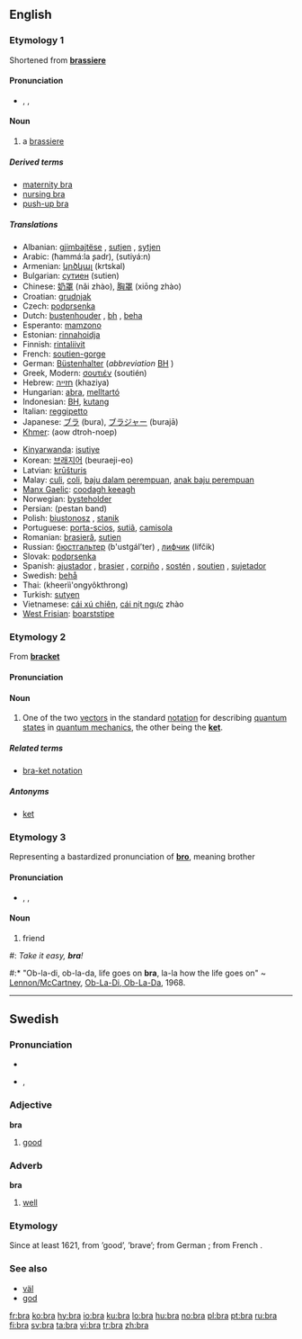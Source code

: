 ==English==

===Etymology 1===
Shortened from '''[[brassiere]]'''

====Pronunciation====
* {{enPR|brä}}, {{IPA|/brɑː/}}, {{SAMPA|/brA:/}}
*: {{rhymes|ɑː}}

====Noun====
{{wikipedia|Brassiere}}
{{en-noun}}

# a [[brassiere]]

=====Derived terms=====
* [[maternity bra]]
* [[nursing bra]]
* [[push-up bra]]

=====Translations=====
{{trans-top|brassiere}}
* Albanian: [[gjimbajtëse]] {{f}}, [[sutjen]] {{f}}, [[sytjen]] {{f}}
* Arabic: {{Arab|[[حمالة صدر]]}} (ħammá:la ʂadr), {{Arab|[[سوتيان]]}} (sutiyá:n) {{m}}
* Armenian: [[կրծկալ]] (krtskal)
* Bulgarian: [[сутиен]] (sutien) {{m}}
* Chinese: [[奶罩]] (nǎi zhào), [[胸罩]] (xiōng zhào)
* Croatian: [[grudnjak]]
* Czech: [[podprsenka]] {{f}}
* Dutch: [[bustenhouder]] {{m}}, [[bh]] {{m}}, [[beha]] {{m}}
* Esperanto: [[mamzono]]<!--this belongs in the entry for the Esperanto word, not here: (literally: breast belt)-->
* Estonian: [[rinnahoidja]]
* Finnish: [[rintaliivit]] {{p}}
* French: [[soutien-gorge]] {{m}}
* German: [[Büstenhalter]] {{m}} (''abbreviation'' [[BH]] {{m}})
* Greek, Modern: [[σουτιέν]] (soutién)
* Hebrew: [[חזייה]] (khaziya) {{f}}
* Hungarian: [[abra]], [[melltartó]]
* Indonesian: [[BH]], [[kutang]]
* Italian: [[reggipetto]] {{m}}
* Japanese: [[ブラ]] (bura), [[ブラジャー]] (burajā)
* [[Khmer]]: {{Khmr|[[ឤវទនាប់]]}} (aow dtroh-noep)
{{trans-mid}}
* [[Kinyarwanda]]: [[isutiye]]
* Korean: [[브래지어]] (beuraeji-eo)
* Latvian: [[krūšturis]]
* Malay: [[culi]], [[coli]], [[baju dalam perempuan]], [[anak baju perempuan]]
* [[Manx Gaelic]]: [[coodagh keeagh]]
* Norwegian: [[bysteholder]]
* Persian: {{fa-Arab|[[پستان بند]]}} (pestan band)
* Polish: [[biustonosz]] {{m}}, [[stanik]] {{m}}
* Portuguese: [[porta-scios]], [[sutiã]], [[camisola]]
* Romanian: [[brasieră]], [[sutien]]
* Russian: [[бюстгальтер]] (b'ustgál’ter) {{m}}, [[лифчик]] (lífčik) {{m}}
* Slovak: [[podprsenka]] {{f}}
* Spanish: [[ajustador]] {{m}} {{italbrac|Cuba}}, [[brasier]] {{m}} {{italbrac|Central America|Colombia|Dominican Republic|Mexico|Puerto Rico}}, [[corpiño]] {{m}} {{italbrac|Argentina|Paraguay|Uruguay}}, [[sostén]] {{m}} {{italbrac|now especially Bolivia|Chile|Ecuador|Venezuela}},  [[soutien]] {{m}} {{italbrac|Uruguay}}, [[sujetador]] {{m}} {{italbrac|Spain}}
* Swedish: [[behå]]
* Thai: {{Thai|[[เครื่องยกทรง]]}} (kheerìì'ongyôkthrong)
* Turkish: [[sutyen]]
* Vietnamese: [[cái xú chiên]], [[cái nịt ngực]] zhào
* [[West Frisian]]: [[boarststipe]]
{{trans-bottom}}

===Etymology 2===
From '''[[bracket]]'''

====Pronunciation====
{{rfp|If this has the same pronunciation as etymology 1, then remove this section and move the other pronunciation section above the "Etymology 1" header and change it to level 3}}

====Noun====
{{wikipedia|Bra-ket_notation}}
{{en-noun}}

# {{physics}} One of the two [[vector]]s in the standard [[notation]] for describing [[quantum state]]s in [[quantum mechanics]], the other being the '''[[ket]]'''.

=====Related terms=====
* [[bra-ket notation]]

=====Antonyms=====
* [[ket]]

===Etymology 3===
Representing a bastardized pronunciation of '''[[bro]]''', meaning brother

====Pronunciation====
* {{enPR|brä}}, {{IPA|/brɑː/}}, {{SAMPA|/brA:/}}
{{rhymes|-ɑː}}

====Noun====
{{en-noun}}

# {{slang}} friend<!--, used in lieu of the cockney or Australian "mate", also thought to be a bastardization of "bro," which is short for brother-->
<!--One (grammatically correct) example is sufficient: #: ''Wha'ppening '''bra'''?''-->
#: ''Take it easy, '''bra'''!''
#:* "Ob-la-di, ob-la-da, life goes on '''bra''', la-la how the life goes on" ~ [[w:Lennon/McCartney|Lennon/McCartney]], [[w:Ob-La-Di,_Ob-La-Da|Ob-La-Di, Ob-La-Da]], 1968.

----

==Swedish==
{{sv-adj-irreg|bra|bra|bra|bra|bra|bättre|bäste|bästa|bästa|bäst}}

===Pronunciation===
* {{audio|Sv-bra.ogg|audio}}
* {{IPA|/brɑː/}}, {{SAMPA|/brA:/}}

===Adjective===
'''bra'''

# [[good]]

===Adverb===
{{sv-adv-irreg|bra|bättre|bäst}}
'''bra'''

# [[well]]

===Etymology===
Since at least 1621, from ''{{term|braf|lang=sv}}'' ’good’, ’brave’; from German ''{{term|brav|lang=de}}''; from French ''{{term|brave|lang=fr}}''.

===See also===
* [[väl]]
* [[god]]

[[fr:bra]]
[[ko:bra]]
[[hy:bra]]
[[io:bra]]
[[ku:bra]]
[[lo:bra]]
[[hu:bra]]
[[no:bra]]
[[pl:bra]]
[[pt:bra]]
[[ru:bra]]
[[fi:bra]]
[[sv:bra]]
[[ta:bra]]
[[vi:bra]]
[[tr:bra]]
[[zh:bra]]